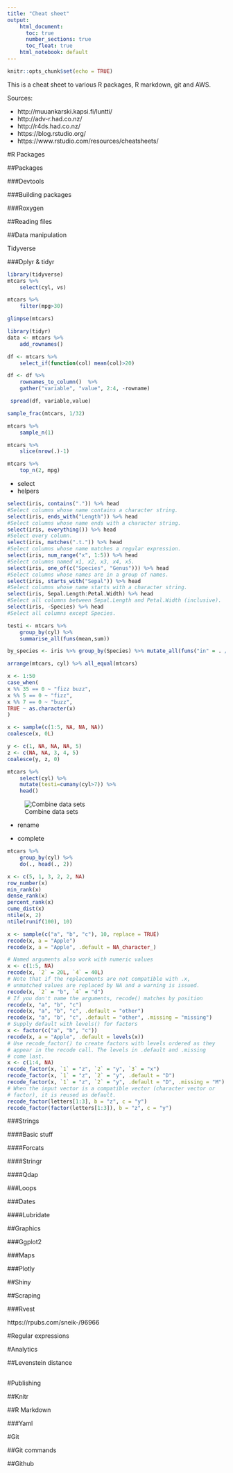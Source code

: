 ```yaml
---
title: "Cheat sheet"
output: 
    html_document:
      toc: true
      number_sections: true
      toc_float: true
    html_notebook: default
---
```


```r
knitr::opts_chunk$set(echo = TRUE)
```

This is a cheat sheet to various R packages, R markdown, git and AWS.

Sources:

* http://muuankarski.kapsi.fi/luntti/
* http://adv-r.had.co.nz/
* http://r4ds.had.co.nz/
* https://blog.rstudio.org/
* https://www.rstudio.com/resources/cheatsheets/

#R Packages

##Packages

###Devtools

###Building packages

###Roxygen

##Reading files

##Data manipulation

Tidyverse

###Dplyr & tidyr

```r
library(tidyverse)
mtcars %>% 
    select(cyl, vs) 
```

```r
mtcars %>% 
    filter(mpg>30)
```

```r
glimpse(mtcars)
```

```r
library(tidyr)
data <- mtcars %>% 
    add_rownames()
```

```r
df <- mtcars %>% 
    select_if(function(col) mean(col)>20)

```

```r

df <- df %>% 
    rownames_to_column()  %>% 
    gather("variable", "value", 2:4, -rowname)
```

```r
 spread(df, variable,value)
```

```r
sample_frac(mtcars, 1/32)
```
```r
mtcars %>% 
    sample_n(1)
```

```r
mtcars %>% 
    slice(nrow(.)-1)
```

```r
mtcars %>% 
    top_n(2, mpg)
```

* select
- helpers
```r

select(iris, contains(".")) %>% head
#Select columns whose name contains a character string.
select(iris, ends_with("Length")) %>% head
#Select columns whose name ends with a character string.
select(iris, everything()) %>% head
#Select every column.
select(iris, matches(".t.")) %>% head
#Select columns whose name matches a regular expression.
select(iris, num_range("x", 1:5)) %>% head
#Select columns named x1, x2, x3, x4, x5.
select(iris, one_of(c("Species", "Genus"))) %>% head
#Select columns whose names are in a group of names.
select(iris, starts_with("Sepal")) %>% head
#Select columns whose name starts with a character string.
select(iris, Sepal.Length:Petal.Width) %>% head
#Select all columns between Sepal.Length and Petal.Width (inclusive).
select(iris, -Species) %>% head
#Select all columns except Species. 
```

```r
testi <- mtcars %>% 
    group_by(cyl) %>% 
    summarise_all(funs(mean,sum))
```

```r
by_species <- iris %>% group_by(Species) %>% mutate_all(funs("in" = . / 2.54))
```

```r
arrange(mtcars, cyl) %>% all_equal(mtcars)
```

```r
x <- 1:50
case_when(
x %% 35 == 0 ~ "fizz buzz",
x %% 5 == 0 ~ "fizz",
x %% 7 == 0 ~ "buzz",
TRUE ~ as.character(x)
)
```

```r
x <- sample(c(1:5, NA, NA, NA))
coalesce(x, 0L)
```
```r
y <- c(1, NA, NA, NA, 5)
z <- c(NA, NA, 3, 4, 5)
coalesce(y, z, 0)
```
```r
mtcars %>% 
    select(cyl) %>% 
    mutate(testi=cumany(cyl>7)) %>% 
    head()
```

![Combine data sets](img/joins.png)

* rename

* complete

```r
mtcars %>% 
    group_by(cyl) %>% 
    do(., head(., 2))
```

```r
x <- c(5, 1, 3, 2, 2, NA)
row_number(x)
min_rank(x)
dense_rank(x)
percent_rank(x)
cume_dist(x)
ntile(x, 2)
ntile(runif(100), 10)
```

```r
x <- sample(c("a", "b", "c"), 10, replace = TRUE)
recode(x, a = "Apple")
recode(x, a = "Apple", .default = NA_character_)

# Named arguments also work with numeric values
x <- c(1:5, NA)
recode(x, `2` = 20L, `4` = 40L)
# Note that if the replacements are not compatible with .x,
# unmatched values are replaced by NA and a warning is issued.
recode(x, `2` = "b", `4` = "d")
# If you don't name the arguments, recode() matches by position
recode(x, "a", "b", "c")
recode(x, "a", "b", "c", .default = "other")
recode(x, "a", "b", "c", .default = "other", .missing = "missing")
# Supply default with levels() for factors
x <- factor(c("a", "b", "c"))
recode(x, a = "Apple", .default = levels(x))
# Use recode_factor() to create factors with levels ordered as they
# appear in the recode call. The levels in .default and .missing
# come last.
x <- c(1:4, NA)
recode_factor(x, `1` = "z", `2` = "y", `3` = "x")
recode_factor(x, `1` = "z", `2` = "y", .default = "D")
recode_factor(x, `1` = "z", `2` = "y", .default = "D", .missing = "M")
# When the input vector is a compatible vector (character vector or
# factor), it is reused as default.
recode_factor(letters[1:3], b = "z", c = "y")
recode_factor(factor(letters[1:3]), b = "z", c = "y")
```


###Strings

####Basic stuff

####Forcats

####Stringr

####Qdap

###Loops

###Dates

####Lubridate

##Graphics

###Ggplot2

###Maps

###Plotly

##Shiny

##Scraping

###Rvest

https://rpubs.com/sneik-/96966

#Regular expressions

#Analytics

##Levenstein distance

##

#Publishing

##Knitr

##R Markdown

###Yaml

#Git

##Git commands

##Github
